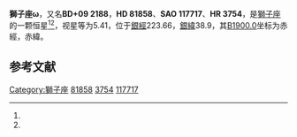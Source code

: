 {{Starbox begin
| name = 獅子座ω
}}
{{Starbox observe
| epoch = [[J2000.0|J2000.0]]
| constell = [[獅子座|獅子座]]<ref name=SIMBAD>{{cite web
 | url=http://simbad.u-strasbg.fr/simbad/sim-id?Ident=HR+3754
 | title=Pulsating variable Star
 | publisher=Centre de Données astronomiques de Strasbourg
 | work=SIMBAD
 | accessdate=2012-07-13
 | archive-date=2016-03-16
 | archive-url=https://web.archive.org/web/20160316120020/http://simbad.u-strasbg.fr/simbad/sim-id?Ident=HR+3754
 | dead-url=no
 }}</ref><ref name=DATA>{{cite web
 | url=http://vizier.u-strasbg.fr/viz-bin/VizieR-5?-out.add=.&-source=5050&-corr=PK=HR&-out.max=9999&HR=3754
 | title =VizieR Detailed Page
 | accessdate=2012-07-13}}</ref>
| 星官 = 
| ra = {{RA|9|28|27.5}}<ref name=SIMBAD /><ref name=DATA />
| dec = {{DEC|+9|3|24}}<ref name=SIMBAD /><ref name=DATA />
| appmag_v = 5.41<ref name=SIMBAD /><ref name=DATA />
}}
{{Starbox character
| class = F9V<ref name=SIMBAD /><ref name=DATA />
| b-v = 0.6<ref name=SIMBAD /><ref name=DATA />
| u-b = 0.14<ref name=SIMBAD /><ref name=DATA />
| r-i = <ref name=SIMBAD /><ref name=DATA />
| variable = 
}}
{{Starbox astrometry
| radial_v = 0.14
| prop_mo_ra = -6
| parallax = 0.034
| p_error = 
}}
{{Starbox catalog
| names =BD+09 2188，[[SAO星表|SAO]] 117717，[[HD星表|HD]] 81858，[[HR星表|HR]] 3754}}
{{Starbox reference |Simbad=HR+3754}}
{{Starbox end}}

'''獅子座ω'''，又名'''BD+09 2188'''，'''HD 81858'''、'''SAO 117717'''、'''HR 3754'''，是[[獅子座|獅子座]]的一颗恒星<ref name=SIMBAD /><ref name=DATA />，视星等为5.41，位于[[銀道座標系|銀經]]223.66，[[銀道座標系|銀緯]]38.9，其[[B1900.0|B1900.0]]坐标为赤經{{RA|9|23|6.1}}，赤緯{{DEC|+9|38.9|32}}。

== 参考文献 ==
{{reflist}}

{{star-stub}}

{{獅子座恒星}}
[[Category:獅子座|Category:獅子座]]
[[Category:HD和HDE天體|81858]]
[[Category:HR天體|3754]]
[[Category:SAO天體|117717]]
